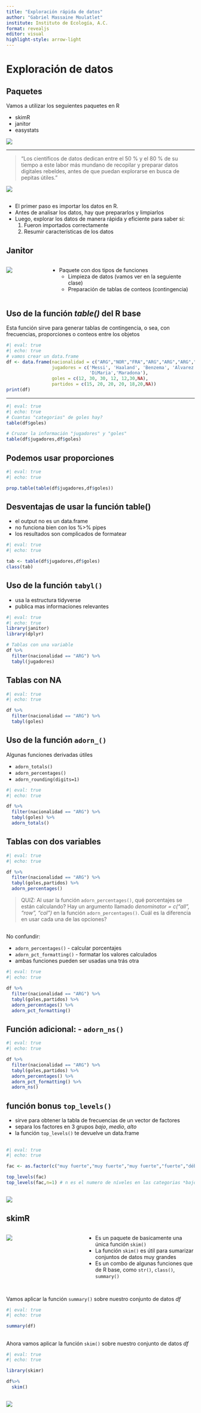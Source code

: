 ---
title: "Exploración rápida de datos"
author: "Gabriel Massaine Moulatlet"
institute: Instituto de Ecología, A.C.
format: revealjs
editor: visual
highlight-style: arrow-light
---

# Exploración de datos

## Paquetes

Vamos a utilizar los seguientes paquetes en R

-   skimR
-   janitor
-   easystats

![](C:/Users/gabri/Dropbox/postdocINECOL/Curso%20Analisis%20avanzados%20en%20R/images/figlogos.png)

------------------------------------------------------------------------

> "Los científicos de datos dedican entre el 50 % y el 80 % de su tiempo a este labor más mundano de recopilar y preparar datos digitales rebeldes, antes de que puedan explorarse en busca de pepitas útiles."

![](C:/Users/gabri/Dropbox/postdocINECOL/Curso%20Analisis%20avanzados%20en%20R/images/meme_data.jpg){fig-align="center"}

##
- El primer paso es importar los datos en R.
- Antes de analisar los datos, hay que prepararlos y limpiarlos
- Luego, explorar los datos de manera rápida y eficiente para saber si:
    1) Fueron importados correctamente
    2) Resumir características de los datos

## Janitor

:::: {.columns}

::: {.column width="20%"}
![](C:/Users/gabri/Dropbox/postdocINECOL/Curso%20Analisis%20avanzados%20en%20R/images/janitor.png)
:::

::: {.column width="80%"}
- Paquete con dos tipos de funciones
  - Limpieza de datos (vamos ver en la seguiente clase)
  - Preparación de tablas de conteos (contingencia)
:::

::::

## Uso de la función *table()* del R base

Esta función sirve para generar tablas de contingencia, o sea, con frecuencias, proporciones o conteos entre los objetos

```{r}
#| eval: true
#| echo: true
# vamos crear un data.frame
df <- data.frame(nacionalidad = c("ARG","NOR","FRA","ARG","ARG","ARG","ARG"),
                 jugadores = c('Messi', 'Haaland', 'Benzema', 'Alvarez', 'Lautaro',
                               'DiMaria','Maradona'),
                 goles = c(12, 30, 30, 12, 12,30,NA),
                 partidos = c(15, 20, 20, 20, 18,20,NA))
print(df)
```

------------------------------------------------------------------------

```{r}
#| eval: true
#| echo: true
# Cuantas "categorias" de goles hay?
table(df$goles)

# Cruzar la información "jugadores" y "goles"
table(df$jugadores,df$goles)
```

## Podemos usar proporciones

```{r}
#| eval: true
#| echo: true

prop.table(table(df$jugadores,df$goles))
```

## Desventajas de usar la función table()

-   el output no es un data.frame
-   no funciona bien con los %\>% pipes
-   los resultados son complicados de formatear

```{r}
#| eval: true
#| echo: true

tab <- table(df$jugadores,df$goles)
class(tab)
```

## Uso de la función `tabyl()`

-   usa la estructura tidyverse
-   publica mas informaciones relevantes

```{r}
#| eval: true
#| echo: true
library(janitor)
library(dplyr)

# Tablas con una variable
df %>%
  filter(nacionalidad == "ARG") %>%
  tabyl(jugadores)
```

## Tablas con NA

```{r}
#| eval: true
#| echo: true

df %>%
  filter(nacionalidad == "ARG") %>%
  tabyl(goles)
```

## Uso de la función `adorn_()`

Algunas funciones derivadas útiles

-   `adorn_totals()`
-   `adorn_percentages()`
-   `adorn_rounding(digits=1)`

```{r}
#| eval: true
#| echo: true

df %>%
  filter(nacionalidad == "ARG") %>%
  tabyl(goles) %>%
  adorn_totals()

```

## Tablas con dos variables

```{r}
#| eval: true
#| echo: true

df %>%
  filter(nacionalidad == "ARG") %>%
  tabyl(goles,partidos) %>%
  adorn_percentages()
```

> QUIZ: Al usar la función `adorn_percentages()`, qué porcentajes se están calculando? Hay un argumento llamado *denominator = c("all", "row", "col")* en la función `adorn_percentages()`. Cuál es la diferencia en usar cada una de las opciones?

## 

No confundir:

-   `adorn_percentages()` - calcular porcentajes
-   `adorn_pct_formatting()` - formatar los valores calculados
-   ambas funciones pueden ser usadas una trás otra

```{r}
#| eval: true
#| echo: true

df %>%
  filter(nacionalidad == "ARG") %>%
  tabyl(goles,partidos) %>%
  adorn_percentages() %>%
  adorn_pct_formatting()

```

## Función adicional: - `adorn_ns()`

```{r}
#| eval: true
#| echo: true

df %>%
  filter(nacionalidad == "ARG") %>%
  tabyl(goles,partidos) %>%
  adorn_percentages() %>%
  adorn_pct_formatting() %>%
  adorn_ns()

```

## función bonus `top_levels()`

-   sirve para obtener la tabla de frecuencias de un vector de factores
-   separa los factores en 3 grupos *bajo*, *medio*, *alto*
-   la función `top_levels()` te devuelve un data.frame

## 

```{r}
#| eval: true
#| echo: true

fac <- as.factor(c("muy fuerte","muy fuerte","muy fuerte","fuerte","débil","débil","muy débil","muy débil"))

top_levels(fac)
top_levels(fac,n=1) # n es el numero de níveles en las categorias *bajo* y *alto*
```

## 

![](C:/Users/gabri/Dropbox/postdocINECOL/Curso%20Analisis%20avanzados%20en%20R/images/bernie.jpg)

## skimR

:::: {.columns}

::: {.column width="40%"}
![](C:/Users/gabri/Dropbox/postdocINECOL/Curso%20Analisis%20avanzados%20en%20R/images/skimr.png)
:::

::: {.column width="60%"}
- Es un paquete de basicamente una única función `skim()`
- La función `skim()` es útil para sumarizar conjuntos de datos muy grandes
- Es un combo de algunas funciones que de R base, como `str()`, `class()`, `summary()`
:::

::::

##
Vamos aplicar la función `summary()` sobre nuestro conjunto de datos *df*

```{r}
#| eval: true
#| echo: true

summary(df)

```


## 
Ahora vamos aplicar la función `skim()` sobre nuestro conjunto de datos *df*
```{r}
#| eval: true
#| echo: true

library(skimr)

df%>%
  skim()
```

##
![](C:/Users/gabri/Dropbox/postdocINECOL/Curso%20Analisis%20avanzados%20en%20R/images/skimout.jpg)


